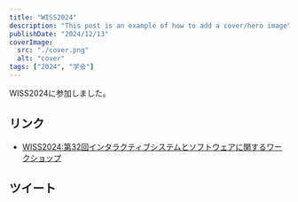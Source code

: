 ```yaml
---
title: "WISS2024"
description: "This post is an example of how to add a cover/hero image"
publishDate: "2024/12/13"
coverImage:
  src: "./cover.png"
  alt: "cover"
tags: ["2024", "学会"]
---
```


WISS2024に参加しました。

## リンク

- [WISS2024:第32回インタラクティブシステムとソフトウェアに関するワークショップ](https://www.wiss.org/WISS2024/)

## ツイート

<Twitter url="https://x.com/dokudamichang/status/1867489453700419620" />